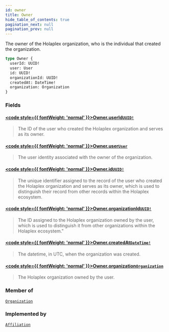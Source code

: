 ```yaml
---
id: owner
title: Owner
hide_table_of_contents: true
pagination_next: null
pagination_prev: null
---
```








The owner of the Holaplex organization, who is the individual that created the organization.

```graphql
type Owner {
  userId: UUID!
  user: User
  id: UUID!
  organizationId: UUID!
  createdAt: DateTime!
  organization: Organization
}
```


### Fields

#### [<code style={{ fontWeight: 'normal' }}>Owner.<b>userId</b></code>](#)<Bullet />[`UUID!`](/api/scalars/uuid) <Badge class="secondary" text="non-null"/> <Badge class="secondary" text="scalar"/>
> The ID of the user who created the Holaplex organization and serves as its owner.
> 

#### [<code style={{ fontWeight: 'normal' }}>Owner.<b>user</b></code>](#)<Bullet />[`User`](/api/objects/user) <Badge class="secondary" text="object"/>
> The user identity associated with the owner of the organization.
> 

#### [<code style={{ fontWeight: 'normal' }}>Owner.<b>id</b></code>](#)<Bullet />[`UUID!`](/api/scalars/uuid) <Badge class="secondary" text="non-null"/> <Badge class="secondary" text="scalar"/>
> The unique identifier assigned to the record of the user who created the Holaplex organization and serves as its owner, which is used to distinguish their record from other records within the Holaplex ecosystem.
> 

#### [<code style={{ fontWeight: 'normal' }}>Owner.<b>organizationId</b></code>](#)<Bullet />[`UUID!`](/api/scalars/uuid) <Badge class="secondary" text="non-null"/> <Badge class="secondary" text="scalar"/>
> The ID assigned to the Holaplex organization owned by the user, which is used to distinguish it from other organizations within the Holaplex ecosystem."
> 

#### [<code style={{ fontWeight: 'normal' }}>Owner.<b>createdAt</b></code>](#)<Bullet />[`DateTime!`](/api/scalars/date-time) <Badge class="secondary" text="non-null"/> <Badge class="secondary" text="scalar"/>
> The datetime, in UTC, when the organization was created.
> 

#### [<code style={{ fontWeight: 'normal' }}>Owner.<b>organization</b></code>](#)<Bullet />[`Organization`](/api/objects/organization) <Badge class="secondary" text="object"/>
> The Holaplex organization owned by the user.
> 



### Member of

[`Organization`](/api/objects/organization)  <Badge class="secondary" text="object"/>

### Implemented by

[`Affiliation`](/api/unions/affiliation)  <Badge class="secondary" text="union"/>




